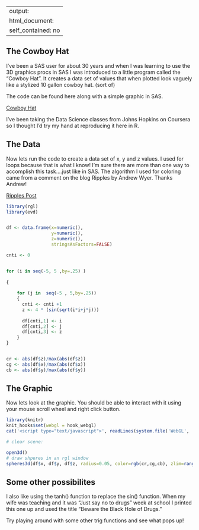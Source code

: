
---
output:
  html_document:
    self_contained: no
---

## The Cowboy Hat  

I've been a SAS user for about 30 years and when I was learning to use the 3D graphics procs in SAS I was introduced to a little program called the "Cowboy Hat". It creates a data set of values that when plotted look vaguely like a stylized 10 gallon cowboy hat. (sort of)

The code can be found here along with a simple graphic in SAS.

[Cowboy Hat](http://support.sas.com/documentation/cdl/en/hostwin/63285/HTML/default/viewer.htm#prodgraph.htm)

I've been taking the Data Science classes from Johns Hopkins on Coursera so I thought I'd try my hand at reproducing it here in R.


## The Data

Now lets run the code to create a data set of x, y and z values. I used for loops because that is what I know! I'm sure there are more than one way to accomplish this task....just like in SAS. The algorithm I used for coloring came from a comment on the blog Ripples by Andrew Wyer. Thanks Andrew!

[Ripples Post](https://aschinchon.wordpress.com/myself/#comments)

```r


library(rgl)
library(evd)


df <- data.frame(x=numeric(),
                 y=numeric(), 
                 z=numeric(), 
                 stringsAsFactors=FALSE) 

cnti <- 0


for (i in seq(-5, 5 ,by=.25) )
  
{ 
    
    for (j in  seq(-5 , 5,by=.25))
    {
      cnti <- cnti +1      
      z <- 4 * (sin(sqrt(i*i+j*j)))
      
      df[cnti,1] <- i
      df[cnti,2] <- j
      df[cnti,3] <- z
    }
}


cr <- abs(df$z)/max(abs(df$z))
cg <- abs(df$x)/max(abs(df$x))
cb <- abs(df$y)/max(abs(df$y))
```

## The Graphic

Now lets look at the graphic. You should be able to interact with it using your mouse scroll wheel and right click button.


```r
library(knitr)
knit_hooks$set(webgl = hook_webgl)
cat('<script type="text/javascript">', readLines(system.file('WebGL', 'CanvasMatrix.js', package = 'rgl')), '</script>', sep = '\n')
```




```r
# clear scene:

open3d()
# draw shperes in an rgl window
spheres3d(df$x, df$y, df$z, radius=0.05, color=rgb(cr,cg,cb), zlim=range(df$z))

```




## Some other possibilites

I also like using the tanh() function to replace the sin() function. When my wife was teaching and it was "Just say no to drugs" week at school I printed this one up and used the title "Beware the Black Hole of Drugs."

Try playing  around with some other trig functions and see what pops up!


